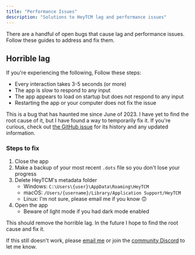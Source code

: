 ```yaml
---
title: "Performance Issues"
description: "Solutions to HeyTCM lag and performance issues"
---
```



There are a handful of open bugs that cause lag and performance issues.
Follow these guides to address and fix them.

## Horrible lag

If you're experiencing the following, Follow these steps:

- Every interaction takes 3-5 seconds (or more)
- The app is slow to respond to any input
- The app appears to load on startup but does not respond to any input
- Restarting the app or your computer does not fix the issue

This is a bug that has haunted me since June of 2023.
I have yet to find the root cause of it, but I have found a way to temporarily fix it.
If you're curious, check out [the GitHub issue](https://github.com/HeyTCM/HeyTCM/issues/174) for its history and any updated information.

### Steps to fix

<Steps>

1. Close the app
1. Make a backup of your most recent `.dots` file so you don't lose your progress
1. Delete HeyTCM's metadata folder
   - Windows: `C:\Users\{user}\AppData\Roaming\HeyTCM`
   - macOS: `/Users/{username}/Library/Application Support/HeyTCM`
   - Linux: I'm not sure, please email me if you know 🙃
1. Open the app
   - Beware of light mode if you had dark mode enabled

</Steps>

This should remove the horrible lag.
In the future I hope to find the root cause and fix it.

If this still doesn't work, please [email me](mailto:alexdumo@HeyTCM.com) or join the [community Discord](https://discord.gg/eTsQ98uZzq) to let me know.
